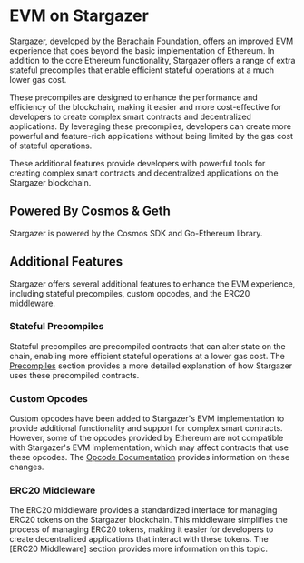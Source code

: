 # EVM on Stargazer

Stargazer, developed by the Berachain Foundation, offers an improved EVM experience 
that goes beyond the basic implementation of Ethereum. In addition to the core 
Ethereum functionality, Stargazer offers a range of extra stateful precompiles 
that enable efficient stateful operations at a much lower gas cost.

These precompiles are designed to enhance the performance and efficiency of the blockchain,
making it easier and more cost-effective for developers to create complex smart contracts 
and decentralized applications. By leveraging these precompiles, developers can create more 
powerful and feature-rich applications without being limited by the gas cost of stateful operations.

These additional features provide developers with powerful 
tools for creating complex smart contracts and decentralized 
applications on the Stargazer blockchain. 
## Powered By Cosmos & Geth

Stargazer is powered by the Cosmos SDK and Go-Ethereum library.

## Additional Features

Stargazer offers several additional features to enhance the EVM experience, 
including stateful precompiles, custom opcodes, and the ERC20 middleware.

### Stateful Precompiles
Stateful precompiles are precompiled contracts that can alter state on the 
chain, enabling more efficient stateful operations at a lower gas cost. 
The [Precompiles] section provides a more detailed explanation of 
how Stargazer uses these precompiled contracts.

### Custom Opcodes

Custom opcodes have been added to Stargazer's EVM implementation to provide additional 
functionality and support for complex smart contracts. However, some of the opcodes 
provided by Ethereum are not compatible with Stargazer's EVM implementation, 
which may affect contracts that use these opcodes. The [Opcode Documentation] 
provides information on these changes.

### ERC20 Middleware

The ERC20 middleware provides a standardized interface for managing ERC20 tokens on
the Stargazer blockchain. This middleware simplifies the process of managing ERC20 tokens, 
making it easier for developers to create decentralized applications that interact with these tokens.
The [ERC20 Middleware] section provides more information on this topic.


[Precompiles]: (./precompile-overview)
[Opcode Documentation]: (./opcodes)
